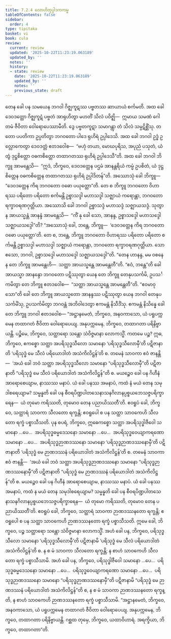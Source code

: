 ```yaml
---
title: 7.2.4 လောဟိတုပ္ပါဒကကမ္မ
tableOfContents: false
sidebar:
  order: 4
type: tipitaka
basket: vi
book: cula
review:
  current: review
  updated: '2025-10-22T11:23:19.063189'
  updated_by: ''
  notes: ''
  history:
  - state: review
    date: '2025-10-22T11:23:19.063189'
    updated_by: ''
    notes: ''
    previous_state: draft
---
```



<ReviewStatus review={frontmatter.review} showDetails={true} />

<HypothesisAnnotation frontmatter={frontmatter} />

<DynamicBreadcrumb />

<Division number="341" book="cula" e="ch" v="4" p="354">

<Paragraph number="1544" book="cula">
တေန ခေါ ပန သမယေန ဘဂဝါ ဂိဇ္ဈကူဋဿ ပဗ္ဗတဿ ဆာယာယံ စင်္ကမတိ. အထ ခေါ ဒေဝဒတ္တော ဂိဇ္ဈကူဋံ ပဗ္ဗတံ အာရုဟိတွာ မဟတိံ သိလံ ပဝိဇ္ဈိ—  ဣမာယ သမဏံ ဂေါတမံ ဇီဝိတာ ဝေါရောပေဿာမီတိ. ဒွေ ပဗ္ဗတကူဋာ သမာဂန္တွာ တံ သိလံ သမ္ပဋိစ္ဆိံသု. တတော ပပတိကာ ဥပ္ပတိတွာ ဘဂဝတော ပါဒေ ရုဟိရံ ဥပ္ပါဒေသိ. အထ ခေါ ဘဂဝါ ဥဒ္ဓံ ဥလ္လောကေတွာ ဒေဝဒတ္တံ ဧတဒဝေါစ—  “ဗဟုံ တယာ, မောဃပုရိသ, အပုညံ ပသုတံ, ယံ တွံ ဒုဋ္ဌစိတ္တော ဝဓကစိတ္တော တထာဂတဿ ရုဟိရံ ဥပ္ပါဒေသီ”တိ. အထ ခေါ ဘဂဝါ ဘိက္ခူ အာမန္တေသိ—  “ဣဒံ, ဘိက္ခဝေ, ဒေဝဒတ္တေန ပဌမံ အာနန္တရိယံ ကမ္မံ ဥပစိတံ, ယံ ဒုဋ္ဌစိတ္တေန ဝဓကစိတ္တေန တထာဂတဿ ရုဟိရံ ဥပ္ပါဒိတန်”တိ.
</Paragraph>

<Paragraph number="1545" book="cula">
အဿောသုံ ခေါ ဘိက္ခူ—  “ဒေဝဒတ္တေန ကိရ ဘဂဝတော ဝဓော ပယုတ္တော”တိ. တေ စ ဘိက္ခူ ဘဂဝတော ဝိဟာရဿ ပရိတော ပရိတော စင်္ကမန္တိ ဥစ္စာသဒ္ဒါ မဟာသဒ္ဒါ သဇ္ဈာယံ ကရောန္တာ, ဘဂဝတော ရက္ခာဝရဏဂုတ္တိယာ. အဿောသိ ခေါ ဘဂဝါ ဥစ္စာသဒ္ဒံ မဟာသဒ္ဒံ သဇ္ဈာယသဒ္ဒံ. သုတွာန အာယသ္မန္တံ အာနန္ဒံ အာမန္တေသိ—  “ကိံ နု ခေါ သော, အာနန္ဒ, ဥစ္စာသဒ္ဒေါ မဟာသဒ္ဒေါ သဇ္ဈာယသဒ္ဒေါ”တိ? “အဿောသုံ ခေါ, ဘန္တေ, ဘိက္ခူ—  ‘ဒေဝဒတ္တေန ကိရ ဘဂဝတော ဝဓော ပယုတ္တော’တိ. တေ စ, ဘန္တေ, ဘိက္ခူ ဘဂဝတော ဝိဟာရဿ ပရိတော ပရိတော စင်္ကမန္တိ ဥစ္စာသဒ္ဒါ မဟာသဒ္ဒါ သဇ္ဈာယံ ကရောန္တာ, ဘဂဝတော ရက္ခာဝရဏဂုတ္တိယာ. သော ဧသော, ဘဂဝါ, ဥစ္စာသဒ္ဒေါ မဟာသဒ္ဒေါ သဇ္ဈာယသဒ္ဒေါ”တိ. “တေန ဟာနန္ဒ, မမ ဝစနေန တေ ဘိက္ခူ အာမန္တေဟိ—  သတ္ထာ အာယသ္မန္တေ အာမန္တေတီ”တိ. “ဧဝံ, ဘန္တေ”တိ ခေါ အာယသ္မာ အာနန္ဒော ဘဂဝတော ပဋိဿုတွာ ယေန တေ ဘိက္ခူ တေနုပသင်္ကမိ, ဥပသင်္ကမိတွာ တေ ဘိက္ခူ ဧတဒဝေါစ—  “သတ္ထာ အာယသ္မန္တေ အာမန္တေတီ”တိ. “ဧဝမာဝုသော”တိ ခေါ တေ ဘိက္ခူ အာယသ္မတော အာနန္ဒဿ ပဋိဿုတွာ ယေန ဘဂဝါ တေနုပသင်္ကမိံသု, ဥပသင်္ကမိတွာ ဘဂဝန္တံ အဘိဝါဒေတွာ ဧကမန္တံ နိသီဒိံသု. ဧကမန္တံ နိသိန္နေ ခေါ တေ ဘိက္ခူ ဘဂဝါ ဧတဒဝေါစ—
</Paragraph>

<Paragraph number="1546" book="cula">
“အဋ္ဌာနမေတံ, ဘိက္ခဝေ, အနဝကာသော, ယံ ပရူပက္ကမေန တထာဂတံ ဇီဝိတာ ဝေါရောပေယျ. အနုပက္ကမေန, ဘိက္ခဝေ, တထာဂတာ ပရိနိဗ္ဗာယန္တိ.
</Paragraph>

<Paragraph number="1547" book="cula">
ပဉ္စိမေ, ဘိက္ခဝေ, သတ္ထာရော သန္တော သံဝိဇ္ဇမာနာ လောကသ္မိံ. ကတမေ ပဉ္စ? ဣဓ, ဘိက္ခဝေ, ဧကစ္စော သတ္ထာ အပရိသုဒ္ဓသီလော သမာနော ‘ပရိသုဒ္ဓသီလောမှီ’တိ ပဋိဇာနာတိ ‘ပရိသုဒ္ဓံ မေ သီလံ ပရိယောဒါတံ အသံကိလိဋ္ဌန်’တိ စ. တမေနံ သာဝကာ ဧဝံ ဇာနန္တိ—  ‘အယံ ခေါ ဘဝံ သတ္ထာ အပရိသုဒ္ဓသီလော သမာနော “ပရိသုဒ္ဓသီလောမှီ”တိ ပဋိဇာနာတိ “ပရိသုဒ္ဓံ မေ သီလံ ပရိယောဒါတံ အသံကိလိဋ္ဌန်”တိ စ. မယဉ္စေဝ ခေါ ပန ဂိဟီနံ အာရောစေယျာမ, နာဿဿ မနာပံ. ယံ ခေါ ပနဿ အမနာပံ, ကထံ နံ မယံ တေန သမုဒါစရေယျာမ? သမ္မန္နတိ ခေါ ပန စီဝရပိဏ္ဍပါတသေနာသနဂိလာနပ္ပစ္စယဘေသဇ္ဇပရိက္ခာရေန—  ယံ တုမော ကရိဿတိ, တုမောဝ တေန ပညာယိဿတီ’တိ. ဧဝရူပံ ခေါ, ဘိက္ခဝေ, သတ္ထာရံ သာဝကာ သီလတော ရက္ခန္တိ; ဧဝရူပေါ စ ပန သတ္ထာ သာဝကေဟိ သီလတော ရက္ခံ ပစ္စာသီသတိ.
</Paragraph>

<Paragraph number="1548" book="cula">
ပုန စပရံ, ဘိက္ခဝေ, ဣဓေကစ္စော သတ္ထာ အပရိသုဒ္ဓါဇီဝေါ သမာနော …ပေ…  အပရိသုဒ္ဓဓမ္မဒေသနော သမာနော …ပေ…  အပရိသုဒ္ဓဝေယျာကရဏော သမာနော …ပေ…  အပရိသုဒ္ဓဉာဏဒဿနော သမာနော ‘ပရိသုဒ္ဓဉာဏဒဿနောမှီ’တိ ပဋိဇာနာတိ ‘ပရိသုဒ္ဓံ မေ ဉာဏဒဿနံ ပရိယောဒါတံ အသံကိလိဋ္ဌန်’တိ စ. တမေနံ သာဝကာ ဧဝံ ဇာနန္တိ—  ‘အယံ ခေါ ဘဝံ သတ္ထာ အပရိသုဒ္ဓဉာဏဒဿနော သမာနော “ပရိသုဒ္ဓဉာဏဒဿနောမှီ”တိ ပဋိဇာနာတိ “ပရိသုဒ္ဓံ မေ ဉာဏဒဿနံ ပရိယောဒါတံ အသံကိလိဋ္ဌန်”တိ စ. မယဉ္စေဝ ခေါ ပန ဂိဟီနံ အာရောစေယျာမ, နာဿဿ မနာပံ. ယံ ခေါ ပနဿ အမနာပံ, ကထံ န မယံ တေန သမုဒါစရေယျာမ? သမ္မန္နတိ ခေါ ပန စီဝရပိဏ္ဍပါတသေနာသနဂိလာနပ္ပစ္စယဘေသဇ္ဇပရိက္ခာရေန—  ယံ တုမော ကရိဿတိ, တုမောဝ တေန ပညာယိဿတီ’တိ. ဧဝရူပံ ခေါ, ဘိက္ခဝေ, သတ္ထာရံ သာဝကာ ဉာဏဒဿနတော ရက္ခန္တိ; ဧဝရူပေါ စ ပန သတ္ထာ သာဝကေဟိ ဉာဏဒဿနတော ရက္ခံ ပစ္စာသီသတိ. ဣမေ ခေါ, ဘိက္ခဝေ, ပဉ္စ သတ္ထာရော သန္တော သံဝိဇ္ဇမာနာ လောကသ္မိံ.
</Paragraph>

<Paragraph number="1549" book="cula">
အဟံ ခေါ ပန, ဘိက္ခဝေ, ပရိသုဒ္ဓသီလော သမာနော ‘ပရိသုဒ္ဓသီလောမှီ’တိ ပဋိဇာနာမိ ‘ပရိသုဒ္ဓံ မေ သီလံ ပရိယောဒါတံ အသံကိလိဋ္ဌန်’တိ စ. န စ မံ သာဝကာ သီလတော ရက္ခန္တိ; န စာဟံ သာဝကေဟိ သီလတော ရက္ခံ ပစ္စာသီသာမိ. အဟံ ခေါ ပန, ဘိက္ခဝေ, ပရိသုဒ္ဓါဇီဝေါ သမာနော …ပေ…  ပရိသုဒ္ဓဓမ္မဒေသနော သမာနော …ပေ…  ပရိသုဒ္ဓဝေယျာကရဏော သမာနော …ပေ…  ပရိသုဒ္ဓဉာဏဒဿနော သမာနော “ပရိသုဒ္ဓဉာဏဒဿနောမှီ”တိ ပဋိဇာနာမိ “ပရိသုဒ္ဓံ မေ ဉာဏဒဿနံ ပရိယောဒါတံ အသံကိလိဋ္ဌန်”တိ စ, န စ မံ သာဝကာ ဉာဏဒဿနတော ရက္ခန္တိ, န စာဟံ သာဝကေဟိ ဉာဏဒဿနတော ရက္ခံ ပစ္စာသီသာမိ. “အဋ္ဌာနမေတံ, ဘိက္ခဝေ, အနဝကာသော, ယံ ပရူပက္ကမေန တထာဂတံ ဇီဝိတာ ဝေါရောပေယျ. အနုပက္ကမေန, ဘိက္ခဝေ, တထာဂတာ ပရိနိဗ္ဗာယန္တိ. ဂစ္ဆထ တုမှေ, ဘိက္ခဝေ, ယထာဝိဟာရံ. အရက္ခိယာ, ဘိက္ခဝေ, တထာဂတာ”တိ.
</Paragraph>
</Division>